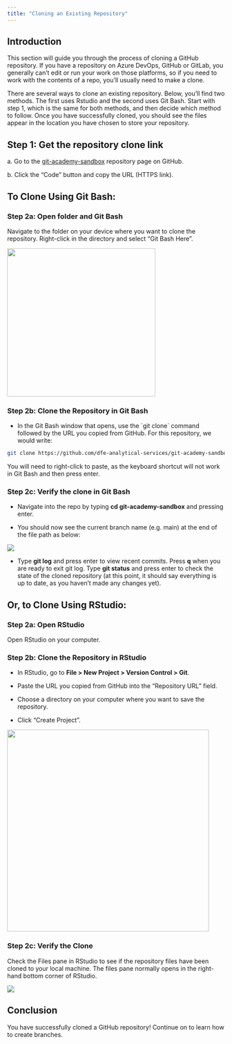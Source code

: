 ```yaml
---
title: "Cloning an Existing Repository"
---
```


## Introduction

This section will guide you through the process of cloning a GitHub repository. If you have a repository on Azure DevOps, GitHub or GitLab, you generally can't edit or run your work on those platforms, so if you need to work with the contents of a repo, you'll usually need to make a clone.

There are several ways to clone an existing repository. Below, you'll find two methods. The first uses Rstudio and the second uses Git Bash. Start with step 1, which is the same for both methods, and then decide which method to follow. Once you have successfully cloned, you should see the files appear in the location you have chosen to store your repository.

## Step 1: Get the repository clone link

a\. Go to the [git-academy-sandbox](https://github.com/dfe-analytical-services/git-academy-sandbox) repository page on GitHub.

b\. Click the "Code" button and copy the URL (HTTPS link).

::: panel-tabset
## To Clone Using Git Bash:

### Step 2a: Open folder and Git Bash

Navigate to the folder on your device where you want to clone the repository. Right-click in the directory and select "Git Bash Here".

![](images/gitbash_here.png){width="343"}

### Step 2b: Clone the Repository in Git Bash

-   In the Git Bash window that opens, use the \`git clone\` command followed by the URL you copied from GitHub. For this repository, we would write:

``` bash
git clone https://github.com/dfe-analytical-services/git-academy-sandbox.git
```

You will need to right-click to paste, as the keyboard shortcut will not work in Git Bash and then press enter.

### Step 2c: Verify the clone in Git Bash

-   Navigate into the repo by typing **cd git-academy-sandbox** and pressing enter.

-   You should now see the current branch name (e.g. main) at the end of the file path as below:

![](images/git_clone.png)

-   Type **git log** and press enter to view recent commits. Press **q** when you are ready to exit git log. Type **git status** and press enter to check the state of the cloned repository (at this point, it should say everything is up to date, as you haven't made any changes yet).

## Or, to Clone Using RStudio:

### Step 2a: Open RStudio

Open RStudio on your computer.

### Step 2b: Clone the Repository in RStudio

-   In RStudio, go to **File \> New Project \> Version Control \> Git**.

-   Paste the URL you copied from GitHub into the "Repository URL" field.

-   Choose a directory on your computer where you want to save the repository.

-   Click "Create Project".

![](images/R_clone.png){width="467"}

### Step 2c: Verify the Clone

Check the Files pane in RStudio to see if the repository files have been cloned to your local machine. The files pane normally opens in the right-hand bottom corner of RStudio.

![](images/R_files_post_clone.png)
:::

## Conclusion

You have successfully cloned a GitHub repository! Continue on to learn how to create branches.
